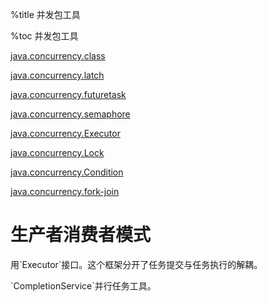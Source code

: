 
%title 并发包工具

%toc 并发包工具

[[java.concurrency.class]]

[[java.concurrency.latch]]

[[java.concurrency.futuretask]]

[[java.concurrency.semaphore]]

[[java.concurrency.Executor]]

[[java.concurrency.Lock]]

[[java.concurrency.Condition]]

[[java.concurrency.fork-join]]





= 生产者消费者模式 =

用`Executor`接口。这个框架分开了任务提交与任务执行的解耦。

`CompletionService`并行任务工具。


{{{class="brush: java"
}}}



{{{class="brush: java"
}}}



{{{class="brush: java"
}}}



{{{class="brush: java"
}}}



{{{class="brush: java"
}}}



{{{class="brush: java"
}}}



{{{class="brush: java"
}}}



{{{class="brush: java"
}}}



{{{class="brush: java"
}}}



{{{class="brush: java"
}}}



{{{class="brush: java"
}}}



{{{class="brush: java"
}}}



{{{class="brush: java"
}}}



{{{class="brush: java"
}}}


{{{class="brush: java"
}}}





